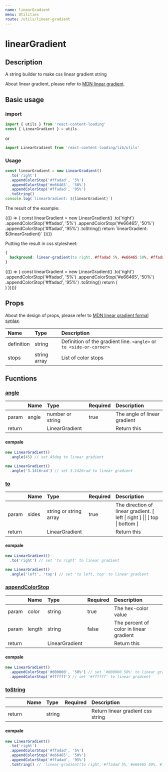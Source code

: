 ```yaml
---
name: linearGradient
menu: Utilities
route: /utils/linear-gradient
---
```



# linearGradient

## Description

A string builder to make css linear gradient string

About linear gradient, please refer to [MDN linear gradient](https://developer.mozilla.org/en-US/docs/Web/CSS/linear-gradient).

## Basic usage

### import

```js
import { utils } from 'react-content-loading'
const { LinearGradient } = utils
```

or

```js
import LinearGradient from 'react-content-loading/lib/utils'
```

### Usage

```js
const linearGradient = new LinearGradient()
  .to('right')
  .appendColorStop('#ffadad', '5%')
  .appendColorStop('#e66465', '50%')
  .appendColorStop('#ffadad', '95%')
  .toString()
console.log(`linearGradient: ${linearGradient}`)
```

The result of the example:

<Playground>
  <p>
  {(() => {
    const linearGradient = new LinearGradient()
      .to('right')
      .appendColorStop('#ffadad', '5%')
      .appendColorStop('#e66465', '50%')
      .appendColorStop('#ffadad', '95%')
      .toString()
    return `linearGradient: ${linearGradient}`
  })()}
  </p>
</Playground>

Putting the result in css stylesheet:

```css
{
  background: linear-gradient(to right, #ffadad 5%, #e66465 50%, #ffadad 95%)
}
```

<Playground>
  <div>
  {(() => {
    const linearGradient = new LinearGradient()
      .to('right')
      .appendColorStop('#ffadad', '5%')
      .appendColorStop('#e66465', '50%')
      .appendColorStop('#ffadad', '95%')
      .toString()
    return (<div style={{ height: 300, width: 300, background: linearGradient }}></div>)
  })()}
  </div>
</Playground>

## Props

About the design of props, please refer to [MDN linear gradient formal syntax](https://developer.mozilla.org/en-US/docs/Web/CSS/linear-gradient#Formal_syntax).

|Name|Type|Description|
|:--|:--|:--|
|definition|string|Definition of the gradient line. `<angle>` or `to <side-or-corner>`|
|stops|string array|List of color stops|

## Fucntions

### [angle](#angle)

||Name|Type|Required|Description|
|:--|:--|:--|:--|:--|
|param|angle|number or string|true|The angle of linear gradient|
|return||LinearGradient||Return this|

#### exmpale
```js
new LinearGradient()
  .angle(45) // set 45deg to linear gradient

new LinearGradient()
  .angle('3.1416rad') // set 3.1426rad to linear gradient
```

### [to](#to)

||Name|Type|Required|Description|
|:--|:--|:--|:--|:--|
|param|sides|string or string array|true|The direction of linear gradient. [ left \| right ] \|\| [ top \| bottom ]|
|return||LinearGradient||Return this|

#### exmpale
```js
new LinearGradient()
  .to('right') // set 'to right' to linear gradient

new LinearGradient()
  .angle('left', 'top') // set 'to left, top' to linear gradient
```

### [appendColorStop](#appendColorStop)

||Name|Type|Required|Description|
|:--|:--|:--|:--|:--|
|param|color|string|true|The hex-color value|
|param|length|string|false|The percent of color in linear gradient|
|return||LinearGradient||Return this|

#### exmpale
```js
new LinearGradient()
  .appendColorStop('#000000', '50%') // set '#000000 50%' to linear gradient
  .appendColorStop('#ffffff') // set '#ffffff' to linear gradient
```

### [toString](#toString)

||Name|Type|Required|Description|
|:--|:--|:--|:--|:--|
|return||string||Return linear gradient css string|

#### exmpale
```js
new LinearGradient()
  .to('right')
  .appendColorStop('#ffadad', '5%')
  .appendColorStop('#e66465', '50%')
  .appendColorStop('#ffadad', '95%')
  .toString() // 'linear-gradient(to right, #ffadad 5%, #e66465 50%, #ffadad 95%)'
```
